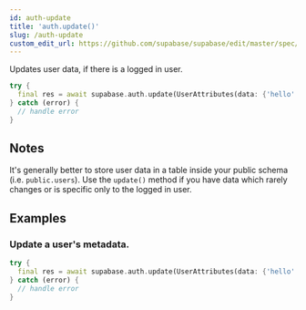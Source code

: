```yaml
---
id: auth-update
title: 'auth.update()'
slug: /auth-update
custom_edit_url: https://github.com/supabase/supabase/edit/master/spec/supabase_dart_v1_legacy.yml
---
```



Updates user data, if there is a logged in user.

```dart
try {
  final res = await supabase.auth.update(UserAttributes(data: {'hello': 'world'}));
} catch (error) {
  // handle error
}
```

## Notes

It's generally better to store user data in a table inside your public schema (i.e. `public.users`).
Use the `update()` method if you have data which rarely changes or is specific only to the logged in user.

## Examples

### Update a user's metadata.

```dart
try {
  final res = await supabase.auth.update(UserAttributes(data: {'hello': 'world'}));
} catch (error) {
  // handle error
}
```

